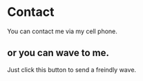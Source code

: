 
# Contact

You can contact me via my cell phone. 

## or you can wave to me.

<Wave />
Just click this button to send a freindly wave.